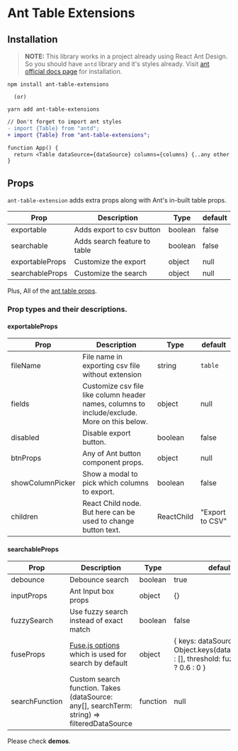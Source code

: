 
<Meta title="Get Started" />

# Ant Table Extensions

## Installation

> **NOTE:** This library works in a project already using React Ant Design. So you should have `antd` library and it's styles already. Visit [ant official docs page](https://ant.design) for installation.

```shell
npm install ant-table-extensions

  (or)

yarn add ant-table-extensions
```

```diff
// Don't forget to import ant styles
- import {Table} from "antd";
+ import {Table} from "ant-table-extensions";

function App() {
  return <Table dataSource={dataSource} columns={columns} {..any other ant props} />
}

```

## Props

`ant-table-extension` adds extra props along with Ant's in-built table props.

| Prop            | Description                  | Type    | default |
| --------------- | ---------------------------- | ------- | ------- |
| exportable      | Adds export to csv button    | boolean | false   |
| searchable      | Adds search feature to table | boolean | false   |
| exportableProps | Customize the export         | object  | null    |
| searchableProps | Customize the search         | object  | null    |

Plus, All of the [ant table props](https://ant.design/components/table/#API).

### Prop types and their descriptions.

#### exportableProps

| Prop             | Description                                                                                  | Type       | default         |
| ---------------- | -------------------------------------------------------------------------------------------- | ---------- | --------------- |
| fileName         | File name in exporting csv file without extension                                            | string     | `table`         |
| fields           | Customize csv file like column header names, columns to include/exclude. More on this below. | object     | null            |
| disabled         | Disable export button.                                                                       | boolean    | false           |
| btnProps         | Any of Ant button component props.                                                           | object     | null            |
| showColumnPicker | Show a modal to pick which columns to export.                                                | boolean    | false           |
| children         | React Child node. But here can be used to change button text.                                | ReactChild | "Export to CSV" |

#### searchableProps

| Prop           | Description                                                                                 | Type     | default                                                                                       |
| -------------- | ------------------------------------------------------------------------------------------- | -------- | --------------------------------------------------------------------------------------------- |
| debounce       | Debounce search                                                                             | boolean  | true                                                                                          |
| inputProps     | Ant Input box props                                                                         | object   | {}                                                                                            |
| fuzzySearch    | Use fuzzy search instead of exact match                                                     | boolean  | false                                                                                         |
| fuseProps      | [Fuse.js options](https://fusejs.io/api/options.html) which is used for search by default   | object   | { keys: dataSource?.[0] ? Object.keys(dataSource[0]) : [], threshold: fuzzySearch ? 0.6 : 0 } |
| searchFunction | Custom search function. Takes (dataSource: any[], searchTerm: string) => filteredDataSource | function | null                                                                                          |

Please check **demos**.
